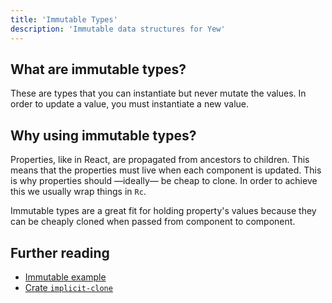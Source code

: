 ```yaml
---
title: 'Immutable Types'
description: 'Immutable data structures for Yew'
---
```


## What are immutable types?

These are types that you can instantiate but never mutate the values. In order
to update a value, you must instantiate a new value.

## Why using immutable types?

Properties, like in React, are propagated from ancestors to
children. This means that the properties must live when each component is
updated. This is why properties should —ideally— be cheap to clone. In order to
achieve this we usually wrap things in `Rc`.

Immutable types are a great fit for holding property's values because they can
be cheaply cloned when passed from component to component.

## Further reading

- [Immutable example](https://github.com/yewstack/yew/tree/yew-v0.20.0/examples/immutable)
- [Crate `implicit-clone`](https://docs.rs/implicit-clone/)
